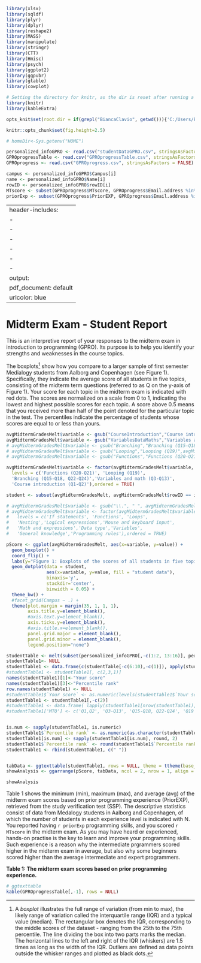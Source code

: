 
```r
library(xlsx)
library(sqldf)
library(plyr)
library(dplyr)
library(reshape2)
library(MASS)
library(manipulate)
library(stringr)
library(CTT)
library(Hmisc)
library(psych)
library(ggplot2)
library(ggpubr)
library(gtable)
library(cowplot)

# Setting the directory for knitr, as the dir is reset after running a code chunk.
library(knitr)
library(kableExtra)

opts_knit$set(root.dir = if(grepl("BiancaClavio", getwd())){'C:/Users/BiancaClavio/Documents/SVN/01Projects/GPRO'} else {paste(homeDir,"~/SVN/01Projects/GPRO/", sep = "")})

knitr::opts_chunk$set(fig.height=2.5) 

# homeDir<-Sys.getenv("HOME")

```


 
```r
personalized_infoGPRO <- read.csv("studentDataGPRO.csv", stringsAsFactors = FALSE)
GPROprogressTable <- read.csv("GPROprogressTable.csv", stringsAsFactors = FALSE)
GPROprogress <- read.csv("GPROprogress.csv", stringsAsFactors = FALSE)

campus <- personalized_infoGPRO$Campus[i]
name <- personalized_infoGPRO$Name[i]
rowID <- personalized_infoGPRO$rowID[i]
MTscore <- subset(GPROprogress$MTscore, GPROprogress$Email.address %in% personalized_infoGPRO$Email[i])
priorExp <- subset(GPROprogress$PriorEXP, GPROprogress$Email.address %in% personalized_infoGPRO$Email[i])

```

---
header-includes:
- \usepackage{fancyhdr}
- \pagestyle{fancy}
- \fancyhead[RE,RO]{`r name`}
- \fancyhead[LE,LO]{Medialogy, `r campus`, 2017}
- \fancyfoot[CE,CO]{INTRODUCTION TO PROGRAMMING}
- \fancyfoot[LE,RO]{\thepage}
output:
  pdf_document: default
urlcolor: blue
---


# Midterm Exam - Student Report

This is an interpretive report of your responses to the midterm exam in introduction to programming (GPRO). Its purpose is to help you identify your strengths and weaknesses in the course topics.

The boxplots[^1] show how you compare to a larger sample of first semester Medialogy students from Aalborg and Copenhagen (see Figure 1). 
Specifically, they indicate the average score of all students in five topics, consisting of the midterm term questions (referred to as Q on the y-axis of Figure 1). 
Your score for each topic in the midterm exam is indicated with red dots.
The scores are normalized on a scale from 0 to 1, indicating the lowest and highest possible scores for each topic.
A score above 0.5 means that you received more than half of the point denoted for the particular topic in the test. The percentiles indicate the percentage of students whose scores are equal to or less than yours. 

[^1]: A *boxplot* illustrates the full range of variation (from min to max), the likely range of variation called the interquartile range (IQR) and a typical value (median). The rectangular box denotes the IQR, corresponding to the middle scores of the dataset - ranging from the 25th to the 75th percentile. The line dividing the box into two parts marks the median. The horizontal lines to the left and right of the IQR (whiskers) are 1.5 times as long as the width of the IQR. Outliers are defined as data points outside the whisker ranges and plotted as black dots.


```r

avgMidtermGradesMelt$variable <- gsub("CourseIntroduction","Course introduction (Q1-Q2)",avgMidtermGradesMelt$variable)
avgMidtermGradesMelt$variable <- gsub("VariablesDataMaths","Variables and math (Q3-Q13)",avgMidtermGradesMelt$variable)
# avgMidtermGradesMelt$variable <- gsub("Branching","Branching (Q15-Q18, Q22-Q24)",avgMidtermGradesMelt$variable)
# avgMidtermGradesMelt$variable <- gsub("Looping","Looping (Q19)",avgMidtermGradesMelt$variable)
# avgMidtermGradesMelt$variable <- gsub("Functions","Functions (Q20-Q21)",avgMidtermGradesMelt$variable)

avgMidtermGradesMelt$variable <- factor(avgMidtermGradesMelt$variable,
  levels = c('Functions (Q20-Q21)', 'Looping (Q19)',
  'Branching (Q15-Q18, Q22-Q24)','Variables and math (Q3-Q13)',
  'Course introduction (Q1-Q2)'),ordered = TRUE)

student <- subset(avgMidtermGradesMelt, avgMidtermGradesMelt$rowID == i)

# avgMidtermGradesMelt$variable <- gsub("\\.", " ", avgMidtermGradesMelt$variable)
# avgMidtermGradesMelt$variable <- factor(avgMidtermGradesMelt$variable,
#   levels = c('If statements', 'Functions', 'Loops',
#   'Nesting','Logical expressions','Mouse and keyboard input',
#   'Math and expressions','Data type','Variables',
#   'General knowledge','Programming rules'),ordered = TRUE)

pScore <- ggplot(avgMidtermGradesMelt, aes(x=variable, y=value)) +
  geom_boxplot() + 
  coord_flip() +
  labs(y="Figure 1: Boxplots of the scores of all students in five topics.") +
  geom_dotplot(data = student,
               aes(x=variable, y=value, fill = "student data"),
               binaxis='y',
               stackdir='center',
               binwidth = 0.05) +
  theme_bw() +
  #facet_grid(Campus ~ .) +
  theme(plot.margin = margin(35, 1, 1, 1),
        axis.title.y=element_blank(),
        #axis.text.y=element_blank(),
        axis.ticks.y=element_blank(),
        #axis.title.x=element_blank(),
        panel.grid.major = element_blank(),
        panel.grid.minor = element_blank(),
        legend.position="none")

```


```r
studentTable <- melt(subset(personalized_infoGPRO[,-c(1:2, 13:16)], personalized_infoGPRO$rowID %in% personalized_infoGPRO$rowID[i]))
studentTable1<- NULL
studentTable1 <- data.frame(c(studentTable[-c(6:10),-c(1)]), apply(studentTable[-c(1:5), ], 2, rev))
#studentTable1 <- studentTable1[, c(2,3,1)]
names(studentTable1)[1]<-"Your score"
names(studentTable1)[3]<-"Percentile rank"
row.names(studentTable1) <- NULL
#studentTable1$`Your score` <- as.numeric(levels(studentTable1$`Your score`))[studentTable1$`Your score`]
studentTable1 <- studentTable1[,-c(2)]
#studentTable1 <- data.frame( lapply(studentTable1[nrow(studentTable1),], function(x) as.numeric(as.character(x))) )
#studentTable1['MTQ'] <- c('Q1,Q2', 'Q3-Q13', 'Q15-Q18, Q22-Q24', 'Q19', 'Q20, Q21') 


is.num <- sapply(studentTable1, is.numeric)
studentTable1$`Percentile rank` <- as.numeric(as.character(studentTable1$`Percentile rank`))
studentTable1[is.num] <- sapply(studentTable1[is.num], round, 2)
studentTable1$`Percentile rank` <- round(studentTable1$`Percentile rank`, digits = 0)
studentTable1 <- rbind(studentTable1, c(" "))


tabData <- ggtexttable(studentTable1, rows = NULL, theme = ttheme(base_style = "blank", padding = unit(c(2, 6), "mm")))
showAnalysis <- ggarrange(pScore, tabData, ncol = 2, nrow = 1, align = "h", widths = c(3,1.5))
```

```r
showAnalysis
```

Table 1 shows the minimum (min), maximum (max), and average (avg) of the midterm exam scores based on prior programming experience (PriorEXP), retrieved from the study verification test (SSP). The descriptive statistics consist of data from Medalogy students in Aalborg and Copenhagen, of which the number of students in each experience level is indicated with N. You reported having `r priorExp` programming skills, and you scored `r MTscore` in the midterm exam. As you may have heard or experienced, hands-on practise is the key to learn and improve your programming skills. Such experience is a reason why the intermediate prgrammers scored higher in the midterm exam in average, but also why some beginners scored higher than the average intermediate and expert programmers. 

**Table 1: The midterm exam scores based on prior programming experience.**

```r
# ggtexttable
kable(GPROprogressTable[,-1], rows = NULL)
```



